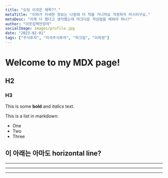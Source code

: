 ```yaml
---
title: "오잉 이것은 제목??."
metaTitle: "이따가 자세한 정보는 나중에 더 적을 거니까요 걱정하지 마시라구요."
metaDesc: "이제 다 했다고 생각했는데 마크다운 작성법을 배워야 하나?"
author: "이웃집백만장자"
socialImage: images/profile.jpg
date: "2023-02-01"
tags: ["주식투자", "미국주식투자", "마크업", "이하정"]
---
```


# Welcome to my MDX page!

## H2

### H3

This is some **bold** and _italics_ text.

This is a list in markdown:

- One
- Two
- Three

## 이 아래는 아마도 horizontal line?

---

---

---
